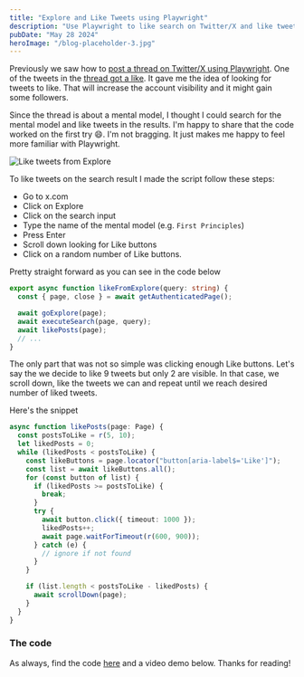 ```yaml
---
title: "Explore and Like Tweets using Playwright"
description: "Use Playwright to like search on Twitter/X and like tweets"
pubDate: "May 28 2024"
heroImage: "/blog-placeholder-3.jpg"
---
```


Previously we saw how to [post a thread on Twitter/X using Playwright](/blog/thread-using-playwright).
One of the tweets in the [thread got a like](https://x.com/MichaleVids/status/1794808439975358935).
It gave me the idea of looking for tweets to like. That will increase the account visibility and it might gain some followers.

Since the thread is about a mental model, I thought I could search for the mental model and like tweets in the results.
I'm happy to share that the code worked on the first try 😄. I'm not bragging. It just makes me happy to feel more familiar with Playwright.

![Like tweets from Explore](./like-tweets-using-playwright/like-from-explore.gif)

To like tweets on the search result I made the script follow these steps:

- Go to x.com
- Click on Explore
- Click on the search input
- Type the name of the mental model (e.g. `First Principles`)
- Press Enter
- Scroll down looking for Like buttons
- Click on a random number of Like buttons.

Pretty straight forward as you can see in the code below

```ts
export async function likeFromExplore(query: string) {
  const { page, close } = await getAuthenticatedPage();

  await goExplore(page);
  await executeSearch(page, query);
  await likePosts(page);
  // ...
}

```

The only part that was not so simple was clicking enough Like buttons.
Let's say the we decide to like 9 tweets but only 2 are visible.
In that case, we scroll down, like the tweets we can and repeat until we reach desired number of liked tweets.

Here's the snippet

```ts
async function likePosts(page: Page) {
  const postsToLike = r(5, 10);
  let likedPosts = 0;
  while (likedPosts < postsToLike) {
    const likeButtons = page.locator("button[aria-label$='Like']");
    const list = await likeButtons.all();
    for (const button of list) {
      if (likedPosts >= postsToLike) {
        break;
      }
      try {
        await button.click({ timeout: 1000 });
        likedPosts++;
        await page.waitForTimeout(r(600, 900));
      } catch (e) {
        // ignore if not found
      }
    }

    if (list.length < postsToLike - likedPosts) {
      await scrollDown(page);
    }
  }
}
```

### The code

As always, find the code [here](https://github.com/michalevids/playwright-utils/blob/f46c18e148c1aeef720f4000fd85ca40532ccdc8/scripts/twitter/like-from-explore.ts#L15) and a video demo below. Thanks for reading!


<YouTube id="0JJrczQMqew" />
